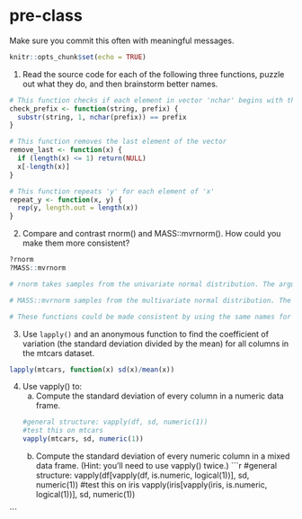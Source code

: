 # pre-class


Make sure you commit this often with meaningful messages. 



```{r setup, include=FALSE}
knitr::opts_chunk$set(echo = TRUE)
```


1. Read the source code for each of the following three functions, puzzle out what they do, and then brainstorm better names.

```{r}
# This function checks if each element in vector 'nchar' begins with the string 'prefix'
check_prefix <- function(string, prefix) {
  substr(string, 1, nchar(prefix)) == prefix
}

# This function removes the last element of the vector
remove_last <- function(x) {
  if (length(x) <= 1) return(NULL)
  x[-length(x)]
}

# This function repeats 'y' for each element of 'x'
repeat_y <- function(x, y) {
  rep(y, length.out = length(x))
}
```

2. Compare and contrast rnorm() and MASS::mvrnorm(). How could you make them more consistent?
```{r}
?rnorm
?MASS::mvrnorm

# rnorm takes samples from the univariate normal distribution. The arguments for this function are n, mean and sd.

# MASS::mvrnorm samples from the multivariate normal distribution. The arguments for this function are n, mu and Sigma.

# These functions could be made consistent by using the same names for the arguments although I'm not completely sure that would be appropriate as sd and sigma are not interchangeable.
```



3. Use `lapply()` and an anonymous function to find the coefficient of variation (the standard deviation divided by the mean) for all columns in the mtcars dataset. 
```{r}
lapply(mtcars, function(x) sd(x)/mean(x))
```


4. Use vapply() to:
    a. Compute the standard deviation of every column in a numeric data frame.
```{r}
#general structure: vapply(df, sd, numeric(1))
#test this on mtcars
vapply(mtcars, sd, numeric(1))
```
    
    b. Compute the standard deviation of every numeric column in a mixed data frame. (Hint: you'll need to use vapply() twice.)
```{r}
#general structure: vapply(df[vapply(df, is.numeric, logical(1))], sd, numeric(1))
#test this on iris
vapply(iris[vapply(iris, is.numeric, logical(1))], sd, numeric(1))

```
    
    